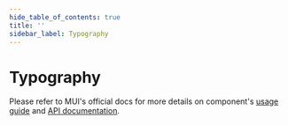 ```yaml
---
hide_table_of_contents: true
title: ''
sidebar_label: Typography
---
```




<h1 className='!m-0'>Typography</h1>

<div className='template-bg-color' />

Please refer to MUI's official docs for more details on component's [usage guide](https://mui.com/material-ui/react-typography/) and [API documentation](https://mui.com/material-ui/api/typography/).

<Grid container spacing={6}>
  <Grid item xs={12}>
    <TypographyHeadings />
  </Grid>
  <Grid item xs={12}>
    <TypographyTexts />
  </Grid>
</Grid>
